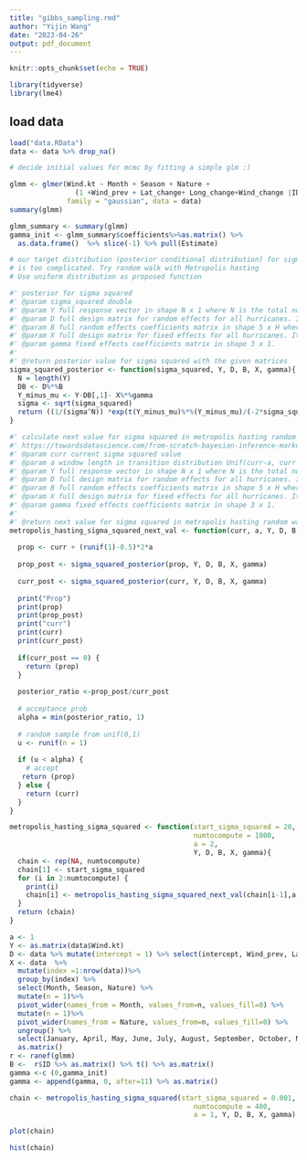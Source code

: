 ```yaml
---
title: "gibbs_sampling.rmd"
author: "Yijin Wang"
date: "2023-04-26"
output: pdf_document
---
```


```r
knitr::opts_chunk$set(echo = TRUE)
```

```r
library(tidyverse)
library(lme4)
```

## load data

```r
load("data.RData")
data <- data %>% drop_na()
```

```r
# decide initial values for mcmc by fitting a simple glm :)

glmm <- glmer(Wind.kt ~ Month + Season + Nature + 
                (1 +Wind_prev + Lat_change+ Long_change+Wind_change |ID),
              family = "gaussian", data = data)
summary(glmm)
```

```r
glmm_summary <- summary(glmm)
gamma_init <- glmm_summary$coefficients%>%as.matrix() %>%
  as.data.frame()  %>% slice(-1) %>% pull(Estimate)
```


```r
# our target distribution (posterior conditional distribution) for sigma^2
# is too complicated. Try random walk with Metropolis hasting
# Use uniform distribution as proposed function

#' posterior for sigma squared
#' @param sigma_squared double
#' @param Y full response vector in shape N x 1 where N is the total number of observations in the data set
#' @param D full design matrix for random effects for all hurricanes. Its shape is N x 5.
#' @param B full random effects coefficients matrix in shape 5 x H where H is the total number of hurricanes
#' @param X full design matrix for fixed effects for all hurricanes. Its shape is H x 3. 
#' @param gamma fixed effects coefficients matrix in shape 3 x 1. 
#' 
#' @return posterior value for sigma squared with the given matrices
sigma_squared_posterior <- function(sigma_squared, Y, D, B, X, gamma){
  N = length(Y)
  DB <- D%*%B
  Y_minus_mu <- Y-DB[,1]- X%*%gamma
  sigma <- sqrt(sigma_squared)
  return ((1/(sigma^N)) *exp(t(Y_minus_mu)%*%(Y_minus_mu)/(-2*sigma_squared)) * (1/(sigma*pi*(sigma_squared + 100))))
}

```

```r
#' calculate next value for sigma squared in metropolis hasting random walk  
#' https://towardsdatascience.com/from-scratch-bayesian-inference-markov-chain-monte-carlo-and-metropolis-hastings-in-python-ef21a29e25a
#' @param curr current sigma squared value
#' @param a window length in transition distribution Unif(curr-a, curr +a)
#' @param Y full response vector in shape N x 1 where N is the total number of observations in the data set
#' @param D full design matrix for random effects for all hurricanes. Its shape is N x 5.
#' @param B full random effects coefficients matrix in shape 5 x H where H is the total number of hurricanes
#' @param X full design matrix for fixed effects for all hurricanes. Its shape is H x 3. 
#' @param gamma fixed effects coefficients matrix in shape 3 x 1. 
#' 
#' @return next value for sigma squared in metropolis hasting random walk  
metropolis_hasting_sigma_squared_next_val <- function(curr, a, Y, D, B, X, gamma){
  
  prop <- curr + (runif(1)-0.5)*2*a
  
  prop_post <- sigma_squared_posterior(prop, Y, D, B, X, gamma)
  
  curr_post <- sigma_squared_posterior(curr, Y, D, B, X, gamma)
  
  print("Prop")
  print(prop)
  print(prop_post)
  print("curr")
  print(curr)
  print(curr_post)
  
  if(curr_post == 0) {
    return (prop)
  }
  
  posterior_ratio <-prop_post/curr_post
  
  # acceptance prob
  alpha = min(posterior_ratio, 1)
  
  # random sample from unif(0,1)
  u <- runif(n = 1)
  
  if (u < alpha) {
    # accept
   return (prop)
  } else {
    return (curr)
  }
}
```

```r
metropolis_hasting_sigma_squared <- function(start_sigma_squared = 20, 
                                             numtocompute = 1000, 
                                             a = 2,
                                             Y, D, B, X, gamma){
  chain <- rep(NA, numtocompute)
  chain[1] <- start_sigma_squared
  for (i in 2:numtocompute) {
    print(i)
    chain[i] <- metropolis_hasting_sigma_squared_next_val(chain[i-1],a,Y, D, B, X, gamma)
  }
  return (chain)
}
```

```r
a <- 1
Y <- as.matrix(data$Wind.kt)
D <- data %>% mutate(intercept = 1) %>% select(intercept, Wind_prev, Lat_change, Long_change, Wind_change) %>% as.matrix()
X <- data  %>%
  mutate(index =1:nrow(data))%>%
  group_by(index) %>%
  select(Month, Season, Nature) %>%
  mutate(n = 1)%>% 
  pivot_wider(names_from = Month, values_from=n, values_fill=0) %>% 
  mutate(n = 1)%>% 
  pivot_wider(names_from = Nature, values_from=n, values_fill=0) %>% 
  ungroup() %>%
  select(January, April, May, June, July, August, September, October, November, December, Season, DS, ET,NR,SS,TS) %>%
  as.matrix()
r <- ranef(glmm) 
B <-  r$ID %>% as.matrix() %>% t() %>% as.matrix()
gamma <-c (0,gamma_init)
gamma <- append(gamma, 0, after=11) %>% as.matrix() 

```

```r
chain <- metropolis_hasting_sigma_squared(start_sigma_squared = 0.001, 
                                             numtocompute = 400, 
                                             a = 1, Y, D, B, X, gamma)
```

```r
plot(chain)
```

```r
hist(chain)
```

